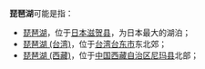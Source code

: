 '''琵琶湖'''可能是指：
*[[琵琶湖|琵琶湖]]，位于[[日本|日本]][[滋贺县|滋贺县]]，为日本最大的湖泊；
*[[琵琶湖_(台湾)|琵琶湖 (台湾)]]，位于[[台湾|台湾]][[台东市|台东市]]东北郊；
*[[琵琶湖_(西藏)|琵琶湖 (西藏)]]，位于[[中国|中国]][[西藏自治区|西藏自治区]][[尼玛县|尼玛县]]北部；
{{disambig|P琵琶湖 (消歧义)|Cat=三字地名消歧义}}
